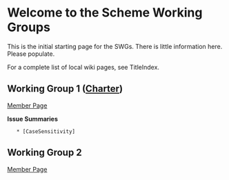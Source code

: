 = Welcome to the Scheme Working Groups =

This is the initial starting page for the SWGs. There is little information here. Please populate.

For a complete list of local wiki pages, see TitleIndex.

== Working Group 1 ([[http://www.scheme-reports.org/2009/working-group-1-charter.html|Charter]]) ==

[[MemberPagesWokringGroupOne|Member Page]]

'''Issue Summaries'''

    * [CaseSensitivity]


== Working Group 2 ==

[[MemberPagesWorkingGroupTwo|Member Page]]